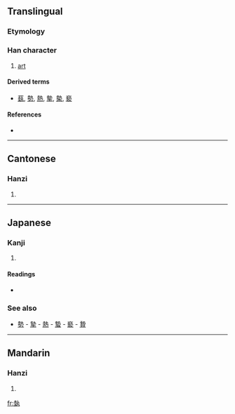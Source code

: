 ==Translingual==

===Etymology===
{{Han compound|坴|丸}}

===Han character===
{{Han char|rn=32|rad=土|as=08|sn=11|four=4511<sub>7</sub>|canj=土土大弓戈 (GGKNI)}}

# [[art]]

====Derived terms====
* [[蓺]], [[勢]], [[熱]], [[摰]], [[槷]], [[褻]]

====References====
* {{Han ref|kx=0231.080|dkj=05192|dj=0467.140|hdz=10455.040|uh=57F6|ud=22518|bh=D4B0|bd=54448}}

----

==Cantonese==

===Hanzi===
{{yue-hanzi|jyut=|y=jap1}}

# {{defn|Cantonese}}

----

==Japanese==

===Kanji===
{{ja-kanji|grade=|rs=土08}}

# {{defn|Japanese}}

====Readings====
* {{ja-readings|on=[[げい]] (gei), [[せい]] (sei)|kun=[[うえる]] (ueru), [[わざ]] (waza), [[いきほひ]] (ikihohi)}}

===See also===
* [[勢]] - [[摯]] - [[熱]] - [[蟄]] - [[褻]] - [[贄]]

----

==Mandarin==

===Hanzi===
{{cmn-hanzi|pin=[[yì]] ([[yi4]])|wg=i<sup>4</sup>}}

# {{defn|Mandarin}}

[[fr:埶]]